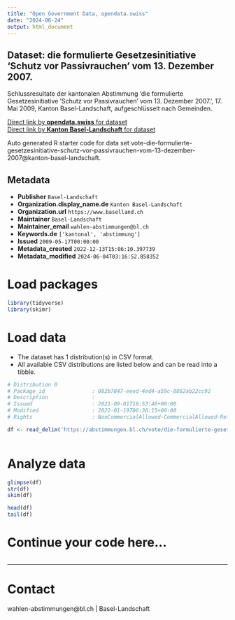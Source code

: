 ```yaml
---
title: "Open Government Data, opendata.swiss"
date: "2024-06-24"
output: html_document
---
```


## Dataset: die formulierte Gesetzesinitiative 'Schutz vor Passivrauchen' vom 13. Dezember 2007.

Schlussresultate der kantonalen Abstimmung 'die formulierte Gesetzesinitiative 'Schutz vor Passivrauchen' vom 13. Dezember 2007.', 17. Mai 2009, Kanton Basel-Landschaft, aufgeschlüsselt nach Gemeinden.

[Direct link by **opendata.swiss** for dataset](https://opendata.swiss/de/dataset/die-formulierte-gesetzesinitiative-schutz-vor-passivrauchen-vom-13-dezember-2007)<br>
[Direct link by **Kanton Basel-Landschaft** for dataset](https://abstimmungen.bl.ch/vote/die-formulierte-gesetzesinitiative-schutz-vor-passivrauchen-vom-13-dezember-2007/data)

Auto generated R starter code for data set vote-die-formulierte-gesetzesinitiative-schutz-vor-passivrauchen-vom-13-dezember-2007@kanton-basel-landschaft.

## Metadata

- **Publisher** `Basel-Landschaft`
- **Organization.display_name.de** `Kanton Basel-Landschaft`
- **Organization.url** `https://www.baselland.ch`
- **Maintainer** `Basel-Landschaft`
- **Maintainer_email** `wahlen-abstimmungen@bl.ch`
- **Keywords.de** `['kantonal', 'abstimmung']`
- **Issued** `2009-05-17T00:00:00`
- **Metadata_created** `2022-12-13T15:06:10.397739`
- **Metadata_modified** `2024-06-04T03:16:52.858352`


# Load packages

```r

library(tidyverse)
library(skimr)

```

# Load data

-   The dataset has 1 distribution(s) in CSV format.
-   All available CSV distributions are listed below and can be read into a tibble.

```r

# Distribution 0
# Package_id               : 082b7847-eeed-4ed4-a59c-8862ab22cc92
# Description              : 
# Issued                   : 2021-09-01T18:53:46+00:00
# Modified                 : 2022-01-19T06:36:15+00:00
# Rights                   : NonCommercialAllowed-CommercialAllowed-ReferenceRequired

df <- read_delim('https://abstimmungen.bl.ch/vote/die-formulierte-gesetzesinitiative-schutz-vor-passivrauchen-vom-13-dezember-2007/data-csv')



```

# Analyze data

```r

glimpse(df)
str(df)
skim(df)

head(df)
tail(df)

```

# Continue your code here...

```r

```

------------------------------------------------------------------------

# Contact

wahlen-abstimmungen@bl.ch | Basel-Landschaft
